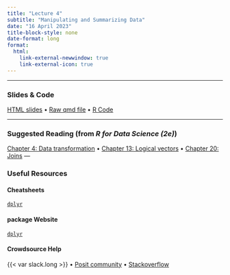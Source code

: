 ```yaml
---
title: "Lecture 4"
subtitle: "Manipulating and Summarizing Data"
date: "16 April 2023"
title-block-style: none
date-format: long
format:
  html:
    link-external-newwindow: true
    link-external-icon: true
---
```

---

### Slides & Code

[HTML slides](CSSS508_Lecture4.qmd) • 
[Raw qmd file](https://raw.githubusercontent.com/vsass/CSSS508/main/Lectures/Lecture4/CSSS508_Lecture4.qmd) •
[R Code](CSSS508_Lecture4_Code.R)

---

### Suggested Reading (from *R for Data Science (2e)*)

[Chapter 4: Data transformation](https://r4ds.hadley.nz/data-transform) • 
[Chapter 13: Logical vectors](https://r4ds.hadley.nz/logicals) •
[Chapter 20: Joins](https://r4ds.hadley.nz/joins)
---

### Useful Resources

#### Cheatsheets
[`dplyr`](https://rstudio.github.io/cheatsheets/data-transformation.pdf)

#### package Website
[`dplyr`](https://dplyr.tidyverse.org/)

#### Crowdsource Help

{{< var slack.long >}} • 
[Posit community](https://community.rstudio.com/) • 
[Stackoverflow](https://stackoverflow.com/)


